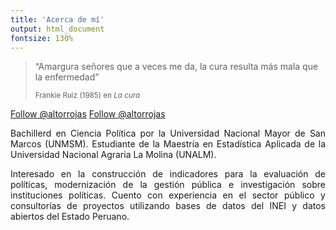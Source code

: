 ```yaml
---
title: 'Acerca de mí'
output: html_document
fontsize: 130%
---
```


<blockquote class="blockquote-reverse">
  <p>"Amargura señores que a veces me da, la cura resulta más mala que la enfermedad"</p>
  <small>Frankie Ruiz (1985) en <cite title="Source Title">La cura </cite></small>
</blockquote> 



<a href="https://twitter.com/altorrojas?ref_src=twsrc%5Etfw" class="twitter-follow-button" data-show-count="false">Follow @altorrojas</a><script async src="https://platform.twitter.com/widgets.js" charset="utf-8"></script>

<a href="https://www.instagram.com/altorrojas/" class="instagram-follow-button" data-show-count="false">Follow @altorrojas</a><script async src="https://platform.instagram.com/widgets.js" charset="utf-8"></script>

<p>
<div style="text-align:justify"> Bachillerd en Ciencia Política por la Universidad Nacional Mayor de San Marcos (UNMSM). Estudiante de la Maestría en Estadística Aplicada de la Universidad Nacional Agraria La Molina (UNALM).


Interesado en la construcción de indicadores para la evaluación de políticas, modernización de la gestión pública e  investigación sobre instituciones políticas. Cuento con experiencia en el sector público y consultorías de proyectos utilizando bases de datos del INEI y datos abiertos del Estado Peruano.  </div>
</p>

